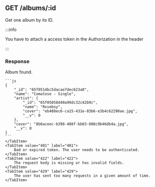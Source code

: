 
## GET /albums/:id

Get one album by its ID.

:::info

You have to attach a access token in the Authorization in the header

:::

### Response

<Tabs>
  	<TabItem value="200" label="200" default>
    Album found.

    ```js
    {
        "_id": "65f0514bc5dacae7dec623a0",
        "name": "Comatose - Single",
        "artist": {
            "_id": "65f05058d40a99dc32c42b9c",
            "name": "Rxseboy",
            "cover": "eb488ec6-ca15-431e-83b6-e3b4c62290ae.jpg",
            "__v": 0
        },
        "cover": "8b6aceec-b398-488f-bb03-088c9b46db4a.jpg",
        "__v": 0
    }
    ```
    </TabItem>
    <TabItem value="401" label="401">
    	Bad or expired token. The user needs to be authenticated.
    </TabItem>
    <TabItem value="422" label="422">
    	The request body is missing or has invalid fields.
    </TabItem>
    <TabItem value="429" label="429">
    	The user has sent too many requests in a given amount of time.
    </TabItem>

</Tabs>
